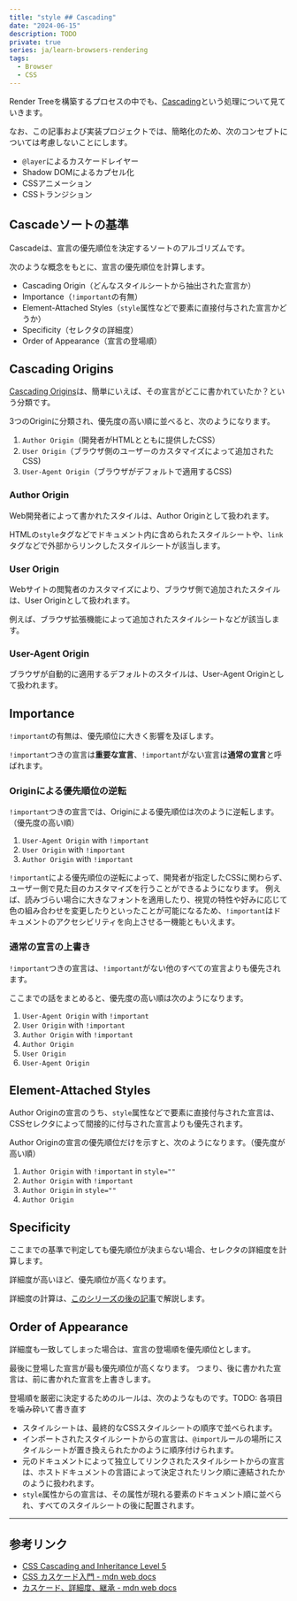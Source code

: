 ```yaml
---
title: "style ## Cascading"
date: "2024-06-15"
description: TODO
private: true
series: ja/learn-browsers-rendering
tags:
  - Browser
  - CSS
---
```


Render Treeを構築するプロセスの中でも、[Cascading](https://www.w3.org/TR/css-cascade-5/#cascading)という処理について見ていきます。

なお、この記事および実装プロジェクトでは、簡略化のため、次のコンセプトについては考慮しないことにします。

- `@layer`によるカスケードレイヤー
- Shadow DOMによるカプセル化
- CSSアニメーション
- CSSトランジション

## Cascadeソートの基準

Cascadeは、宣言の優先順位を決定するソートのアルゴリズムです。

次のような概念をもとに、宣言の優先順位を計算します。

- Cascading Origin（どんなスタイルシートから抽出された宣言か）
- Importance（`!important`の有無）
- Element-Attached Styles（`style`属性などで要素に直接付与された宣言かどうか）
- Specificity（セレクタの詳細度）
- Order of Appearance（宣言の登場順）

## Cascading Origins

[Cascading Origins](https://www.w3.org/TR/css-cascade-5/#cascading-origins)は、簡単にいえば、その宣言がどこに書かれていたか？という分類です。

3つのOriginに分類され、優先度の高い順に並べると、次のようになります。

1. `Author Origin`（開発者がHTMLとともに提供したCSS）
2. `User Origin`（ブラウザ側のユーザーのカスタマイズによって追加されたCSS)
3. `User-Agent Origin`（ブラウザがデフォルトで適用するCSS)

### Author Origin

Web開発者によって書かれたスタイルは、Author Originとして扱われます。

HTMLの`style`タグなどでドキュメント内に含められたスタイルシートや、`link`タグなどで外部からリンクしたスタイルシートが該当します。

### User Origin

Webサイトの閲覧者のカスタマイズにより、ブラウザ側で追加されたスタイルは、User Originとして扱われます。

例えば、ブラウザ拡張機能によって追加されたスタイルシートなどが該当します。

### User-Agent Origin

ブラウザが自動的に適用するデフォルトのスタイルは、User-Agent Originとして扱われます。

## Importance

`!important`の有無は、優先順位に大きく影響を及ぼします。

`!important`つきの宣言は**重要な宣言**、`!important`がない宣言は**通常の宣言**と呼ばれます。

### Originによる優先順位の逆転

`!important`つきの宣言では、Originによる優先順位は次のように逆転します。（優先度の高い順）

1. `User-Agent Origin` with `!important`
2. `User Origin` with `!important`
3. `Author Origin` with `!important`

`!important`による優先順位の逆転によって、開発者が指定したCSSに関わらず、ユーザー側で見た目のカスタマイズを行うことができるようになります。
例えば、読みづらい場合に大きなフォントを適用したり、視覚の特性や好みに応じて色の組み合わせを変更したりといったことが可能になるため、`!important`はドキュメントのアクセシビリティを向上させる一機能ともいえます。

### 通常の宣言の上書き

`!important`つきの宣言は、`!important`がない他のすべての宣言よりも優先されます。

ここまでの話をまとめると、優先度の高い順は次のようになります。

1. `User-Agent Origin` with `!important`
2. `User Origin` with `!important`
3. `Author Origin` with `!important`
4. `Author Origin`
5. `User Origin`
6. `User-Agent Origin`

## Element-Attached Styles

Author Originの宣言のうち、`style`属性などで要素に直接付与された宣言は、CSSセレクタによって間接的に付与された宣言よりも優先されます。

Author Originの宣言の優先順位だけを示すと、次のようになります。（優先度が高い順）

1. `Author Origin` with `!important` in `style=""`
2. `Author Origin` with `!important`
3. `Author Origin` in `style=""`
4. `Author Origin`

## Specificity

ここまでの基準で判定しても優先順位が決まらない場合、セレクタの詳細度を計算します。

詳細度が高いほど、優先順位が高くなります。

詳細度の計算は、[このシリーズの後の記事](TODO:記事ページ作ってリンク)で解説します。

## Order of Appearance

詳細度も一致してしまった場合は、宣言の登場順を優先順位とします。

最後に登場した宣言が最も優先順位が高くなります。
つまり、後に書かれた宣言は、前に書かれた宣言を上書きします。

登場順を厳密に決定するためのルールは、次のようなものです。TODO: 各項目を噛み砕いて書き直す

- スタイルシートは、最終的なCSSスタイルシートの順序で並べられます。
- インポートされたスタイルシートからの宣言は、`@import`ルールの場所にスタイルシートが置き換えられたかのように順序付けられます。
- 元のドキュメントによって独立してリンクされたスタイルシートからの宣言は、ホストドキュメントの言語によって決定されたリンク順に連結されたかのように扱われます。
- `style`属性からの宣言は、その属性が現れる要素のドキュメント順に並べられ、すべてのスタイルシートの後に配置されます。

---

## 参考リンク

- [CSS Cascading and Inheritance Level 5](https://www.w3.org/TR/css-cascade-5/)
- [CSS カスケード入門 - mdn web docs](https://developer.mozilla.org/ja/docs/Web/CSS/Cascade)
- [カスケード、詳細度、継承 - mdn web docs](https://developer.mozilla.org/ja/docs/Learn/CSS/Building_blocks/Cascade_and_inheritance)
